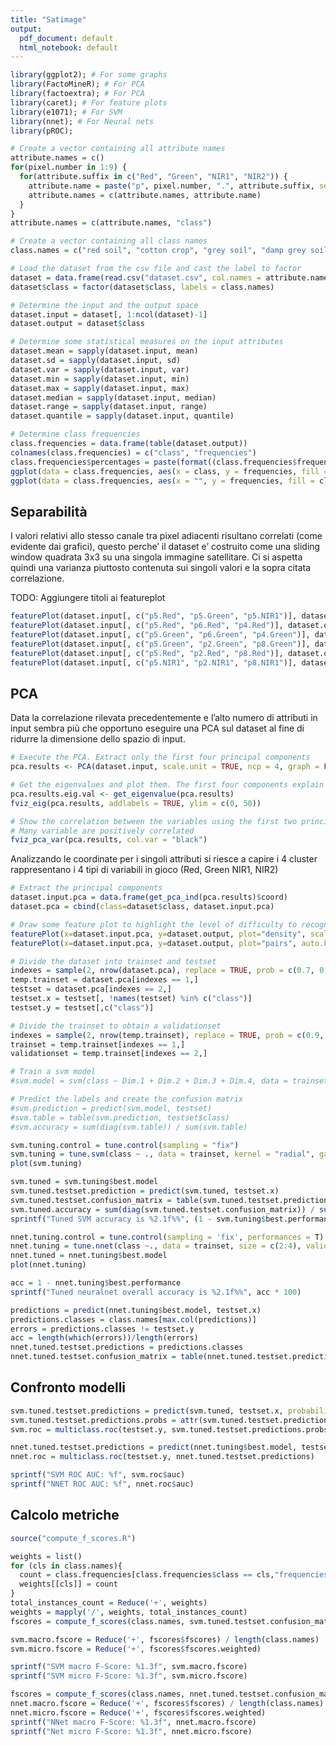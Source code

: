 ```yaml
---
title: "Satimage"
output:
  pdf_document: default
  html_notebook: default
---
```



```r
library(ggplot2); # For some graphs
library(FactoMineR); # For PCA
library(factoextra); # For PCA
library(caret); # For feature plots
library(e1071); # For SVM
library(nnet); # For Neural nets
library(pROC);
```

```r
# Create a vector containing all attribute names
attribute.names = c()
for(pixel.number in 1:9) {
  for(attribute.suffix in c("Red", "Green", "NIR1", "NIR2")) {
    attribute.name = paste("p", pixel.number, ".", attribute.suffix, sep="")
    attribute.names = c(attribute.names, attribute.name)
  }
}
attribute.names = c(attribute.names, "class")

# Create a vector containing all class names
class.names = c("red soil", "cotton crop", "grey soil", "damp grey soil", "soil with vegetation stubble", "very damp grey soil")

# Load the dataset from the csv file and cast the label to factor
dataset = data.frame(read.csv("dataset.csv", col.names = attribute.names, sep=" "))
dataset$class = factor(dataset$class, labels = class.names)

# Determine the input and the output space
dataset.input = dataset[, 1:ncol(dataset)-1]
dataset.output = dataset$class
```

```r
# Determine some statistical measures on the input attributes
dataset.mean = sapply(dataset.input, mean)
dataset.sd = sapply(dataset.input, sd)
dataset.var = sapply(dataset.input, var)
dataset.min = sapply(dataset.input, min)
dataset.max = sapply(dataset.input, max)
dataset.median = sapply(dataset.input, median)
dataset.range = sapply(dataset.input, range)
dataset.quantile = sapply(dataset.input, quantile)

```

```r
# Determine class frequencies
class.frequencies = data.frame(table(dataset.output))
colnames(class.frequencies) = c("class", "frequencies")
class.frequencies$percentages = paste(format((class.frequencies$frequencies / sum(class.frequencies$frequencies)) * 100, digits = 2), "%", sep = "")
ggplot(data = class.frequencies, aes(x = class, y = frequencies, fill = class)) + geom_bar(stat = "identity") + geom_text(aes(label = percentages), vjust = 1.5, colour = "white")
ggplot(data = class.frequencies, aes(x = "", y = frequencies, fill = class)) + geom_bar(stat = "identity", width = 1, color = "white") + coord_polar("y", start = 0)
```
## Separabilità
I valori relativi allo stesso canale tra pixel adiacenti risultano correlati (come evidente dai grafici), questo perche' il dataset e' costruito come una sliding window quadrata 3x3 su una singola immagine satellitare. Ci si aspetta quindi una varianza piuttosto contenuta sui singoli valori e la sopra citata correlazione.

TODO: Aggiungere titoli ai featureplot
```r
featurePlot(dataset.input[, c("p5.Red", "p5.Green", "p5.NIR1")], dataset.output, plot="pairs", scales=list((relation="free"), y=list(relation="free")), auto.key=list(columns=3))
featurePlot(dataset.input[, c("p5.Red", "p6.Red", "p4.Red")], dataset.output, plot="pairs", scales=list((relation="free"), y=list(relation="free")), auto.key=list(columns=3))
featurePlot(dataset.input[, c("p5.Green", "p6.Green", "p4.Green")], dataset.output, plot="pairs", scales=list((relation="free"), y=list(relation="free")), auto.key=list(columns=3))
featurePlot(dataset.input[, c("p5.Green", "p2.Green", "p8.Green")], dataset.output, plot="pairs", scales=list((relation="free"), y=list(relation="free")), auto.key=list(columns=3))
featurePlot(dataset.input[, c("p5.Red", "p2.Red", "p8.Red")], dataset.output, plot="pairs", scales=list((relation="free"), y=list(relation="free")), auto.key=list(columns=3))
featurePlot(dataset.input[, c("p5.NIR1", "p2.NIR1", "p8.NIR1")], dataset.output, plot="pairs", scales=list((relation="free"), y=list(relation="free")), auto.key=list(columns=3))
```
## PCA
Data la correlazione rilevata precedentemente e l'alto numero di attributi in input sembra più che opportuno eseguire una PCA sul dataset al fine di ridurre la dimensione dello spazio di input.
```r
# Execute the PCA. Extract only the first four principal components
pca.results <- PCA(dataset.input, scale.unit = TRUE, ncp = 4, graph = FALSE)

# Get the eigenvalues and plot them. The first four components explain about 92% of variance
pca.results.eig.val <- get_eigenvalue(pca.results)
fviz_eig(pca.results, addlabels = TRUE, ylim = c(0, 50))

# Show the correlation between the variables using the first two principal components
# Many variable are positively correlated
fviz_pca_var(pca.results, col.var = "black")

```

Analizzando le coordinate per i singoli attributi si riesce a capire i 4 cluster rappresentano i 4 tipi di variabili in gioco (Red, Green NIR1, NIR2)


```r
# Extract the principal components
dataset.input.pca = data.frame(get_pca_ind(pca.results)$coord)
dataset.pca = cbind(class=dataset$class, dataset.input.pca)

# Draw some feature plot to highlight the level of difficulty to recognise the various classes
featurePlot(x=dataset.input.pca, y=dataset.output, plot="density", scales=list(x=list(relation="free"), y=list(relation="free")), auto.key=list(columns=3))
featurePlot(x=dataset.input.pca, y=dataset.output, plot="pairs", auto.key=list(columns=3))
```


```r
# Divide the dataset into trainset and testset
indexes = sample(2, nrow(dataset.pca), replace = TRUE, prob = c(0.7, 0.3))
temp.trainset = dataset.pca[indexes == 1,]
testset = dataset.pca[indexes == 2,]
testset.x = testset[, !names(testset) %in% c("class")]
testset.y = testset[,c("class")]

```


```r
# Divide the trainset to obtain a validationset
indexes = sample(2, nrow(temp.trainset), replace = TRUE, prob = c(0.9, 0.1))
trainset = temp.trainset[indexes == 1,]
validationset = temp.trainset[indexes == 2,]
```


```r
# Train a svm model
#svm.model = svm(class ~ Dim.1 + Dim.2 + Dim.3 + Dim.4, data = trainset, kernel = 'radial', cost = 1)

# Predict the labels and create the confusion matrix
#svm.prediction = predict(svm.model, testset)
#svm.table = table(svm.prediction, testset$class)
#svm.accuracy = sum(diag(svm.table)) / sum(svm.table)

```

```r
svm.tuning.control = tune.control(sampling = "fix")
svm.tuning = tune.svm(class ~ ., data = trainset, kernel = "radial", gamma = 10^(-3:0), cost = 2^(-2:2), validation.x = validationset[,!names(validationset) %in% c("class")], validation.y = validationset[,c("class")], tunecontrol = svm.tuning.control, probability = T)
plot(svm.tuning)
```


```r
svm.tuned = svm.tuning$best.model
svm.tuned.testset.prediction = predict(svm.tuned, testset.x)
svm.tuned.testset.confusion_matrix = table(svm.tuned.testset.prediction, testset$class)
svm.tuned.accuracy = sum(diag(svm.tuned.testset.confusion_matrix)) / sum(svm.tuned.testset.confusion_matrix)
sprintf("Tuned SVM accuracy is %2.1f%%", (1 - svm.tuning$best.performance) * 100)
```

```r
nnet.tuning.control = tune.control(sampling = 'fix', performances = T)
nnet.tuning = tune.nnet(class ~., data = trainset, size = c(2:4), validation.x = validationset[,!names(validationset) %in% c("class")], validation.y = validationset[,c("class")], decay = c(0, 2^-2:1))
nnet.tuned = nnet.tuning$best.model
plot(nnet.tuning)
```

```r
acc = 1 - nnet.tuning$best.performance
sprintf("Tuned neuralnet overall accuracy is %2.1f%%", acc * 100)
```

```r
predictions = predict(nnet.tuning$best.model, testset.x)
predictions.classes = class.names[max.col(predictions)]
errors = predictions.classes != testset.y
acc = length(which(errors))/length(errors)
nnet.tuned.testset.predictions = predictions.classes
nnet.tuned.testset.confusion_matrix = table(nnet.tuned.testset.predictions, testset.y)
```

## Confronto modelli

```r
svm.tuned.testset.predictions = predict(svm.tuned, testset.x, probability = T)
svm.tuned.testset.predictions.probs = attr(svm.tuned.testset.predictions, "probabilities")
svm.roc = multiclass.roc(testset.y, svm.tuned.testset.predictions.probs)
```

```r
nnet.tuned.testset.predictions = predict(nnet.tuning$best.model, testset.x, probability = T)
nnet.roc = multiclass.roc(testset.y, nnet.tuned.testset.predictions)
```


```r
sprintf("SVM ROC AUC: %f", svm.roc$auc)
sprintf("NNET ROC AUC: %f", nnet.roc$auc)
```
## Calcolo metriche
```r
source("compute_f_scores.R")

weights = list()
for (cls in class.names){
  count = class.frequencies[class.frequencies$class == cls,"frequencies"]
  weights[[cls]] = count
}
total_instances_count = Reduce('+', weights)
weights = mapply('/', weights, total_instances_count)
fscores = compute_f_scores(class.names, svm.tuned.testset.confusion_matrix, weights)

svm.macro.fscore = Reduce('+', fscores$fscores) / length(class.names)
svm.micro.fscore = Reduce('+', fscores$fscores.weighted)

sprintf("SVM macro F-Score: %1.3f", svm.macro.fscore)
sprintf("SVM micro F-Score: %1.3f", svm.micro.fscore)
```

```r
fscores = compute_f_scores(class.names, nnet.tuned.testset.confusion_matrix, weights)
nnet.macro.fscore = Reduce('+', fscores$fscores) / length(class.names)
nnet.micro.fscore = Reduce('+', fscores$fscores.weighted)
sprintf("NNet macro F-Score: %1.3f", nnet.macro.fscore)
sprintf("Net micro F-Score: %1.3f", nnet.micro.fscore)

```


